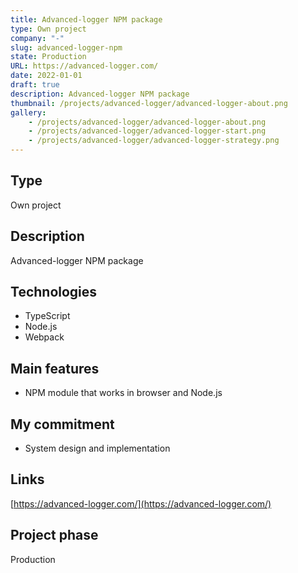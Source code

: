 ```yaml
---
title: Advanced-logger NPM package
type: Own project
company: "-"
slug: advanced-logger-npm
state: Production
URL: https://advanced-logger.com/
date: 2022-01-01
draft: true
description: Advanced-logger NPM package
thumbnail: /projects/advanced-logger/advanced-logger-about.png
gallery:
    - /projects/advanced-logger/advanced-logger-about.png
    - /projects/advanced-logger/advanced-logger-start.png
    - /projects/advanced-logger/advanced-logger-strategy.png
---
```


## Type

Own project

## Description

Advanced-logger NPM package

## Technologies

- TypeScript
- Node.js
- Webpack

## Main features

- NPM module that works in browser and Node.js

## My commitment

- System design and implementation

## Links

[https://advanced-logger.com/](https://advanced-logger.com/)

## Project phase

Production

